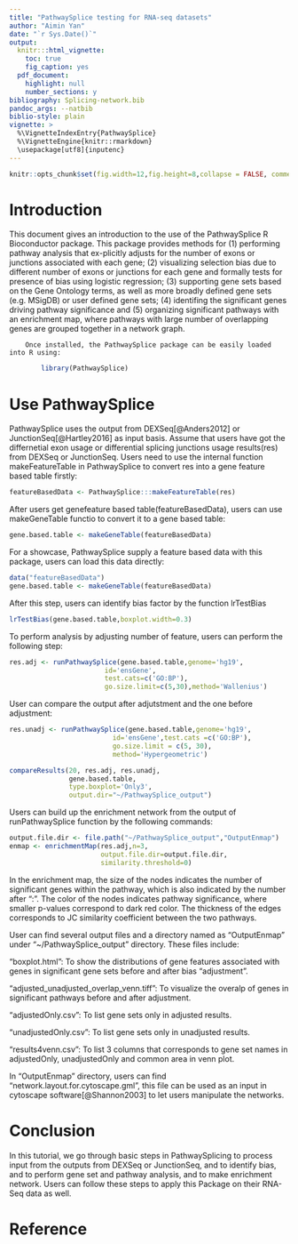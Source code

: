 ```yaml
---
title: "PathwaySplice testing for RNA-seq datasets"
author: "Aimin Yan"
date: "`r Sys.Date()`"
output:
  knitr:::html_vignette:
    toc: true
    fig_caption: yes
  pdf_document:
    highlight: null
    number_sections: y
bibliography: Splicing-network.bib
pandoc_args: --natbib
biblio-style: plain    
vignette: >
  %\VignetteIndexEntry{PathwaySplice}
  %\VignetteEngine{knitr::rmarkdown}
  \usepackage[utf8]{inputenc}
---
```


```r
knitr::opts_chunk$set(fig.width=12,fig.height=8,collapse = FALSE, comment = "#>")
```

# Introduction

This document gives an introduction to the use of the PathwaySplice R Bioconductor package. This package provides methods for (1) performing pathway analysis that ex-plicitly adjusts for the number of exons or junctions associated with each gene; (2) visualizing selection bias due to different number of exons or junctions for each gene and formally tests for presence of bias using logistic regression; (3) supporting gene sets based on the Gene Ontology terms, as well as more broadly defined gene sets (e.g. MSigDB) or user defined gene sets; (4) identifing the significant genes driving pathway significance and (5) organizing significant pathways with an enrichment map, where pathways with large number of overlapping genes are grouped together in a network graph.

        Once installed, the PathwaySplice package can be easily loaded into R using:
```r
        library(PathwaySplice)
```

# Use PathwaySplice
PathwaySplice uses the output from DEXSeq[@Anders2012] or JunctionSeq[@Hartley2016] as input basis. Assume that users have got the differnetial exon usage or differential splicing junctions usage results(res) from DEXSeq or JunctionSeq. Users need to use the internal function makeFeatureTable in PathwaySplice to convert res into a gene feature based table firstly:

```r
featureBasedData <- PathwaySplice:::makeFeatureTable(res)
```
After users get genefeature based table(featureBasedData), users can use makeGeneTable functio to convert it to a gene based table:

```r
gene.based.table <- makeGeneTable(featureBasedData)
```

For a showcase, PathwaySplice supply a feature based data with this package, users can load this data directly:
```r
data("featureBasedData")
gene.based.table <- makeGeneTable(featureBasedData)
```

After this step, users can identify bias factor by the function lrTestBias
```r
lrTestBias(gene.based.table,boxplot.width=0.3)
```

To perform analysis by adjusting number of feature, users can perform the following step:

```r
res.adj <- runPathwaySplice(gene.based.table,genome='hg19',
                        id='ensGene',
                        test.cats=c('GO:BP'),
                        go.size.limit=c(5,30),method='Wallenius')
```

User can compare the output after adjutstment and the one before adjustment:

```r

res.unadj <- runPathwaySplice(gene.based.table,genome='hg19',
                          id='ensGene',test.cats =c('GO:BP'),
                          go.size.limit = c(5, 30),
                          method='Hypergeometric')

compareResults(20, res.adj, res.unadj, 
               gene.based.table, 
               type.boxplot='Only3',
               output.dir="~/PathwaySplice_output")

```

Users can build up the enrichment network from the output of runPathwaySplice function by the following commands:

```r
output.file.dir <- file.path("~/PathwaySplice_output","OutputEnmap")
enmap <- enrichmentMap(res.adj,n=3,
                       output.file.dir=output.file.dir,
                       similarity.threshold=0)
```

In the enrichment map, the size of the nodes indicates the number of significant genes within the pathway, which is also indicated by the number after “:”. The color of the nodes indicates pathway significance, where smaller p-values correspond to dark red color. The thickness of the edges corresponds to JC similarity coefficient between the two pathways.

User can find several output files and a directory named as "OutputEnmap" under "~/PathwaySplice_output" directory. These files include:

"boxplot.html": To show the distributions of gene features associated with genes in significant gene sets before and after bias "adjustment".

"adjusted_unadjusted_overlap_venn.tiff": To visualize the overalp of genes in significant pathways before and after adjustment.

"adjustedOnly.csv": To list gene sets only in adjusted results. 

"unadjustedOnly.csv": To list gene sets only in unadjusted results. 

"results4venn.csv": To list 3 columns that corresponds to gene set names in adjustedOnly, unadjustedOnly and common area in venn plot.    

In "OutputEnmap" directory, users can find "network.layout.for.cytoscape.gml", this file can be used as an input in cytoscape software[@Shannon2003] to let users manipulate the networks. 

# Conclusion

In this tutorial, we go through basic steps in PathwaySplicing to process input from the outputs from DEXSeq or JunctionSeq, and to identify bias, and to perform gene set and pathway analysis, and to make enrichment network. Users can follow these steps to apply this Package on their RNA-Seq data as well. 

# Reference
<!-- Usage: rmarkdown::render("vignettes/tutorial.Rmd", output_format="all") --> 